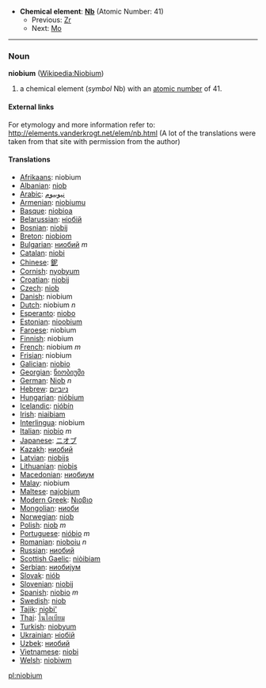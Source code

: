 *'''Chemical element''': '''[[Nb]]''' (Atomic Number: 41)
**Previous: [[Zirconium|Zr]]
**Next: [[Molybdenum|Mo]]
----
=== Noun ===
'''niobium''' ([[en:Niobium|Wikipedia:Niobium]])

# a chemical element (''symbol'' Nb) with an [[atomic number]] of 41.

====External links====
For etymology and more information refer to:
http://elements.vanderkrogt.net/elem/nb.html
(A lot of the translations were taken from that site with permission from the author)

==== Translations ====
*[[Afrikaans]]: niobium
*[[Albanian]]: [[niob]]
*[[Arabic]]: [[نيوبيوم]]
*[[Armenian]]: [[niobiumu]]
*[[Basque]]: [[niobioa]]
*[[Belarussian]]: [[нiобiй]]
*[[Bosnian]]: [[niobij]]
*[[Breton]]: [[niobiom]]
*[[Bulgarian]]: [[ниобий]] ''m''
*[[Catalan]]: [[niobi]]
*[[Chinese]]: [[鈮]]
*[[Cornish]]: [[nyobyum]]
*[[Croatian]]: [[niobij]]
*[[Czech]]: [[niob]]
*[[Danish]]: niobium
*[[Dutch]]: niobium ''n''
*[[Esperanto]]: [[niobo]]
*[[Estonian]]: [[nioobium]]
*[[Faroese]]: niobium
*[[Finnish]]: niobium
*[[French]]: niobium ''m''
*[[Frisian]]: niobium
*[[Galician]]: [[niobio]]
*[[Georgian]]: [[ნიობიუმი]]
*[[German]]: [[Niob]] ''n''
*[[Hebrew]]: [[ניוביום]]
*[[Hungarian]]: [[nióbium]]
*[[Icelandic]]: [[nióbín]]
*[[Irish]]: [[niaibiam]]
*[[Interlingua]]: niobium
*[[Italian]]: [[niobio]] ''m''
*[[Japanese]]: [[ニオブ]]
*[[Kazakh]]: [[ниобий]]
*[[Latvian]]: [[niobijs]]
*[[Lithuanian]]: [[niobis]]
*[[Macedonian]]: [[ниобиум]]
*[[Malay]]: niobium
*[[Maltese]]: [[najobjum]]
*[[Modern Greek]]: [[Νιοβιο]] '' ''
*[[Mongolian]]: [[ниоби]]
*[[Norwegian]]: [[niob]]
*[[Polish]]: [[niob]] ''m''
*[[Portuguese]]: [[nióbio]] ''m''
*[[Romanian]]: [[nioboiu]] ''n''
*[[Russian]]: [[ниобий]] '' ''
*[[Scottish Gaelic]]: [[niòibiam]]
*[[Serbian]]: [[ниобиjум]]
*[[Slovak]]: [[niób]]
*[[Slovenian]]: [[niobij]]
*[[Spanish]]: [[niobio]] ''m''
*[[Swedish]]: [[niob]]
*[[Tajik]]: [[niobi']]
*[[Thai]]: [[ไนโอเบียม]]
*[[Turkish]]: [[niobyum]]
*[[Ukrainian]]: [[нiобiй]]
*[[Uzbek]]: [[ниобий]]
*[[Vietnamese]]: [[niobi]]
*[[Welsh]]: [[niobiwm]]

[[pl:niobium]]